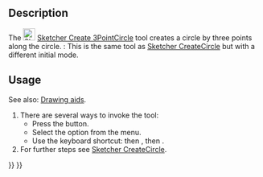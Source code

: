 <languages/>
<translate>

<!--T:7-->
{{Docnav
|[[Sketcher_CreateCircle|Circle by center]]
|[[Sketcher_CreateEllipseByCenter|Ellipse by center]]
|[[Sketcher_Workbench|Sketcher]]
|IconL=Sketcher_CreateCircle.svg
|IconR=Sketcher_CreateEllipseByCenter.svg
|IconC=Workbench_Sketcher.svg
}}

<!--T:1-->
{{GuiCommand
|Name=Sketcher Create3PointCircle
|MenuLocation=Sketch → Sketcher geometries → Create circle by 3 points
|Workbenches=[[Sketcher_Workbench|Sketcher]]
|Shortcut={{KEY|G}} {{KEY|3}} {{KEY|C}}
|SeeAlso=[[Sketcher_CreateCircle|Sketcher CreateCircle]]
}}

==Description== <!--T:2-->

<!--T:3-->
The [[Image:Sketcher_Create3PointCircle.svg|24px]] [[Sketcher_Create3PointCircle|Sketcher Create 3PointCircle]] tool creates a circle by three points along the circle. {{Version|1.0}}: This is the same tool as [[Sketcher_CreateCircle|Sketcher CreateCircle]] but with a different initial mode.

==Usage== <!--T:4-->

<!--T:11-->
See also: [[Sketcher_Workbench#Drawing_aids|Drawing aids]].

<!--T:5-->
# There are several ways to invoke the tool:
#* Press the {{Button|[[Image:Sketcher_Create3PointCircle.svg|16px]] [[Sketcher_Create3PointCircle|3 rim points]]}} button.
#* Select the {{MenuCommand|Sketcher → Sketcher geometries → [[Image:Sketcher_Create3PointCircle.svg|16px]] Create circle by 3 points}} option from the menu.
#* Use the keyboard shortcut: {{KEY|G}} then {{KEY|3}}, then {{KEY|C}}.
# For further steps see [[Sketcher_CreateCircle#Usage|Sketcher CreateCircle]].


<!--T:8-->
{{Docnav
|[[Sketcher_CreateCircle|Circle by center]]
|[[Sketcher_CreateEllipseByCenter|Ellipse by center]]
|[[Sketcher_Workbench|Sketcher]]
|IconL=Sketcher_CreateCircle.svg
|IconR=Sketcher_CreateEllipseByCenter.svg
|IconC=Workbench_Sketcher.svg
}}

</translate>
{{Sketcher_Tools_navi{{#translation:}}}}
{{Userdocnavi{{#translation:}}}}